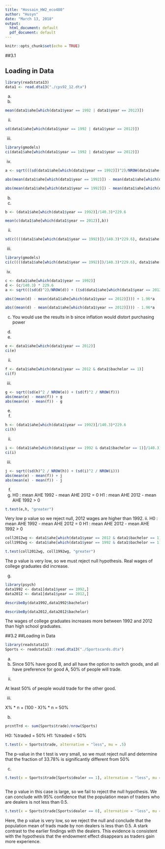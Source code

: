 ```yaml
---
title: "Hossain_HW2_eco480"
author: "Husyn"
date: "March 13, 2018"
output:
  html_document: default
  pdf_document: default
---
```


```r
knitr::opts_chunk$set(echo = TRUE)
```


##3.1


## Loading in Data

```r
library(readstata13)
data1 <- read.dta13("./cps92_12.dta")
```


a.

i.
```r
mean(data1$ahe[which(data1$year == 1992 | data1$year == 2012)])
```

ii.
```r

sd(data1$ahe[which(data1$year == 1992 | data1$year == 2012)])

```

iii.
```r

library(gmodels)
ci(data1$ahe[which(data1$year == 1992 | data1$year == 2012)])

```
iv.
```r
a <- sqrt(((sd(data1$ahe[which(data1$year == 1992)])^2)/NROW(data1$ahe[which(data1$year == 1992)]))+((sd(data1$ahe[which(data1$year == 2012)])^2)/NROW(data1$ahe[which(data1$year == 2012)])))

abs(mean(data1$ahe[which(data1$year == 1992)]) - mean(data1$ahe[which(data1$year == 2012)])) + 1.96*a

abs(mean(data1$ahe[which(data1$year == 1992)]) - mean(data1$ahe[which(data1$year == 2012)])) - 1.96*a
```

b.
i.
```r
b <- (data1$ahe[which(data1$year == 1992)]/140.3)*229.6

mean(c(data1$ahe[which(data1$year == 2012)],b))

```

ii.
```r
sd(c((((data1$ahe[which(data1$year == 1992)])/140.3)*229.6), data1$ahe[which(data1$year == 1992)]))

```
iii.
```r
library(gmodels)
ci(c((((data1$ahe[which(data1$year == 1992)])/140.3)*229.6), data1$ahe[which(data1$year == 1992)]))


```
iv.
```r
c <- data1$ahe[which(data1$year == 1992)]
d <- (c/140.3) * 229.6
a <- sqrt(((sd(d)^2)/NROW(d)) + ((sd(data1$ahe[which(data1$year == 2012)])^2)/NROW(data1$ahe[which(data1$year == 2012)])) )

abs((mean(d) - mean(data1$ahe[which(data1$year == 2012)]))) + 1.96*a

abs((mean(d) - mean(data1$ahe[which(data1$year == 2012)]))) - 1.96*a

```
c.
You would use the results in b since inflation would distort purchasing power

d.
i.
```r
e <- data1$ahe[which(data1$year == 2012)]
ci(e)

```
ii.
```r
f <- data1$ahe[which(data1$year == 2012 & data1$bachelor == 1)]
ci(f)

```
iii.
```r
g <- sqrt((sd(e)^2 / NROW(e)) + (sd(f)^2 / NROW(f)))
abs(mean(e) - mean(f)) + g
abs(mean(e) - mean(f)) - g

```

e.
i.
```r
h <- (data1$ahe[which(data1$year == 1992)]/140.3)*229.6
ci(h)

```
ii.
```r
i <- (data1$ahe[which(data1$year == 1992 & data1$bachelor == 1)]/140.3)*229.6
ci(i)

```
iii.
```r
j <- sqrt((sd(h)^2 / NROW(h)) + (sd(i)^2 / NROW(i)))
abs(mean(e) - mean(f)) + j
abs(mean(e) - mean(f)) - j

```
f.
i.
H0 : mean AHE 1992 - mean AHE 2012  = 0
H1 : mean AHE 2012 - mean AHE 1992  > 0
```r
t.test(e,h, "greater")

```
Very low p value so we reject null, 2012 wages are higher than 1992.
ii.
H0 : mean AHE 1992 - mean AHE 2012  = 0
H1 : mean AHE 2012 - mean AHE 1992  > 0
```r
coll2012wg <- data1$ahe[which(data1$year == 2012 & data1$bachelor == 1)]
coll1992wg <- data1$ahe[which(data1$year == 1992 & data1$bachelor == 1)]

t.test(coll2012wg, coll1992wg, "greater")

```
The p value is very low, so we must reject null hypothesis. Real wages of college graduates did increase.

g.
``` r

library(psych)
data1992 <- data1[data1$year == 1992,]
data2012 <- data1[data1$year == 2012,]

describeBy(data1992,data1992$bachelor)

describeBy(data2012,data2012$bachelor)

```
The wages of college graduates increases more between 1992 and 2012 than high school graduates.

##3.2
##Loading in Data

```r
library(readstata13)
Sports <- readstata13::read.dta13("./Sportscards.dta")
```

a.
i.
Since 50% have good B, and all have the option to switch goods, and all have preference for good A, 50% of people will trade.

ii.

At least 50% of people would trade for the other good.

iii.

X% * n + (100 - X)% * n = 50%

b.
``` r
prcntTrd <- sum(Sports$trade)/nrow(Sports)

```
H0: %traded = 50%
H1: %traded < 50%

```r
t.test(x = Sports$trade, alternative = "less", mu = .5)

```

The p-value in the t test is very small, so we must reject null and determine that the fraction of 33.78% is significantly different from 50%

c.
```r
t.test(x = Sports$trade[Sports$dealer == 1], alternative = "less", mu = 0.5 )



```
The p value in this case is large, so we fail to reject the null hypothesis. We can conclude with 95% confidence that the population mean of traders who are dealers is not less than 0.5.

```r
t.test(x = Sports$trade[Sports$dealer == 0], alternative = "less", mu = 0.5 )


```
Here, the p value is very low, so we reject the null and conclude that the population mean of trads made by non dealers is less than 0.5. A stark contrast to the earlier findings with the dealers. This evidence is consistent with the hypothesis that the endowment effect disappears as traders gain more experience.










